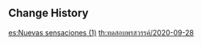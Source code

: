 {{Event
|name              = Test Run - Venti, Barbara, Fischl
|image             = Test Run - Character Trial Event Venti-Barbara-Fischl.jpg
|type              = In-Game
|type2             = Test Run
|time_known        = yes
|time_start        = 2020-09-28 10:00:00
|time_start_offset = UTC+8
|time_end          = 2020-10-18 17:59:59
}}

{{Test Run
|character_5_1 = Venti
|rewards_5_1   = Primogem*20
|party_5_1     = Xiangling
|character_4_1 = Barbara
|rewards_4_1   = Adventurer's Experience*6
|party_4_1     = Kaeya
|character_4_2 = Fischl
|rewards_4_2   = Mystic Enhancement Ore*3
|party_4_2     = Amber,Kaeya
|wish          = Ballad in Goblets/2020-09-28
|orbs          = 0
}}

==Change History==
{{Change History|1.0}}

[[es:Nuevas sensaciones (1)]]
[[th:ทดสอบพรสวรรค์/2020-09-28]]
